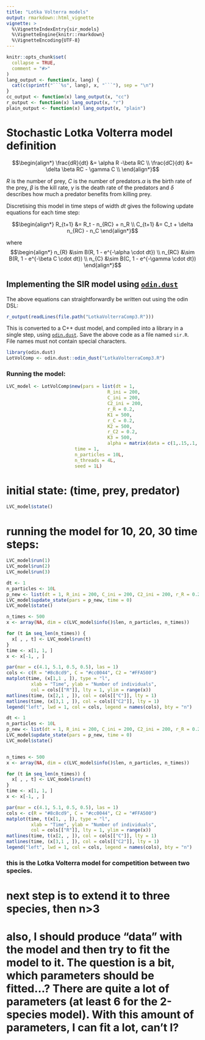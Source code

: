 ```yaml
---
title: "Lotka Volterra models"
output: rmarkdown::html_vignette
vignette: >
  %\VignetteIndexEntry{sir_models}
  %\VignetteEngine{knitr::rmarkdown}
  %\VignetteEncoding{UTF-8}
---
```


```r
knitr::opts_chunk$set(
  collapse = TRUE,
  comment = "#>"
)
lang_output <- function(x, lang) {
  cat(c(sprintf("```%s", lang), x, "```"), sep = "\n")
}
cc_output <- function(x) lang_output(x, "cc")
r_output <- function(x) lang_output(x, "r")
plain_output <- function(x) lang_output(x, "plain")
```

# Stochastic Lotka Volterra model definition


$$\begin{align*}
\frac{dR}{dt} &= \alpha R -\beta RC \\
\frac{dC}{dt} &= \delta \beta RC - \gamma C \\
\end{align*}$$

$R$ is the number of prey, $C$ is the number of predators.$\alpha$ is the birth rate of the prey, $\beta$ is the kill rate, $\gamma$ is the death rate of the predators and $\delta$ describes how much a predator benefits from killing prey.

Discretising this model in time steps of width $dt$ gives the following update equations for each time step:

$$\begin{align*}
R_{t+1} &= R_t - n_{RC} + n_R \\
C_{t+1} &= C_t + \delta n_{RC}  - n_C
\end{align*}$$

where
$$\begin{align*}
n_{R} &\sim B(R, 1 - e^{-\alpha \cdot dt}) \\
n_{RC} &\sim B(R, 1 - e^{-\beta C \cdot dt}) \\
n_{C} &\sim B(C, 1 - e^{-\gamma \cdot dt})
\end{align*}$$

## Implementing the SIR model using [`odin.dust`](https://mrc-ide.github.io/odin.dust/)

The above equations can straightforwardly be written out using the odin DSL:

```r
r_output(readLines(file.path("LotkaVolterraComp3.R")))
```

This is converted to a C++ dust model, and compiled into a library in a single step, using [`odin.dust`](https://mrc-ide.github.io/odin.dust/). Save the above code as a file named `sir.R`. File names must not contain special characters.

```r
library(odin.dust)
LotVolComp <- odin.dust::odin_dust("LotkaVolterraComp3.R")
```

### Running the model:

```r
LVC_model <- LotVolComp$new(pars = list(dt = 1,
                                     R_ini = 200,
                                     C_ini = 200,
                                     C2_ini = 200,
                                     r_R = 0.2,
                                     K1 = 500,
                                     r_C = 0.2,
                                     K2 = 500,
                                     r_C2 = 0.2,
                                     K3 = 500,
                                     alpha = matrix(data = c(1,.15,.1,.1,1,.12,.1,.11,1),nrow = 3, ncol = 3, byrow = TRUE, dimnames = list(c("R","C","C2"),c("R","C","C2")) )),
                         time = 1,
                         n_particles = 10L,
                         n_threads = 4L,
                         seed = 1L)
```

# initial state: (time, prey, predator)

```r
LVC_model$state()
```



# running the model for 10, 20, 30 time steps:

```r
LVC_model$run(1)
LVC_model$run(2)
LVC_model$run(3)
```

```r
dt <- 1
n_particles <- 10L
p_new <- list(dt = 1, R_ini = 200, C_ini = 200, C2_ini = 200, r_R = 0.2, K1 = 200, r_C = 0.2, K2 = 200, r_C2 = 0.2, K3 = 200, alpha = matrix(data = c(1,.15,.1,.1,1,.12,.1,.11,1),nrow = 3, ncol = 3, byrow = TRUE, dimnames = list(c("R","C","C2"),c("R","C","C2"))))
LVC_model$update_state(pars = p_new, time = 0)
LVC_model$state()
```


```r
n_times <- 500
x <- array(NA, dim = c(LVC_model$info()$len, n_particles, n_times))

for (t in seq_len(n_times)) {
  x[ , , t] <- LVC_model$run(t)
}
time <- x[1, 1, ]
x <- x[-1, , ]

par(mar = c(4.1, 5.1, 0.5, 0.5), las = 1)
cols <- c(R = "#8c8cd9", C = "#cc0044", C2 = "#FFA500")
matplot(time, (x[1,1 , ]), type = "l",
         xlab = "Time", ylab = "Number of individuals",
         col = cols[["R"]], lty = 1, ylim = range(x))
matlines(time, (x[2,1 , ]), col = cols[["C"]], lty = 1)
matlines(time, (x[3,1 , ]), col = cols[["C2"]], lty = 1)
legend("left", lwd = 1, col = cols, legend = names(cols), bty = "n")
```

```r
dt <- 1
n_particles <- 10L
p_new <- list(dt = 1, R_ini = 200, C_ini = 200, C2_ini = 200, r_R = 0.2, K1 = 200, r_C = 0.2, K2 = 200, r_C2 = 0.2, K3 = 200, alpha = matrix(data = c(1,.15,.1,.1,1,.12,.1,.11,1),nrow = 3, ncol = 3, byrow = TRUE, dimnames = list(c("R","C","C2"),c("R","C","C2"))))
LVC_model$update_state(pars = p_new, time = 0)
LVC_model$state()


n_times <- 500
x <- array(NA, dim = c(LVC_model$info()$len, n_particles, n_times))

for (t in seq_len(n_times)) {
  x[ , , t] <- LVC_model$run(t)
}
time <- x[1, 1, ]
x <- x[-1, , ]

par(mar = c(4.1, 5.1, 0.5, 0.5), las = 1)
cols <- c(R = "#8c8cd9", C = "#cc0044", C2 = "#FFA500")
matplot(time, t(x[1, , ]), type = "l",
         xlab = "Time", ylab = "Number of individuals",
         col = cols[["R"]], lty = 1, ylim = range(x))
matlines(time, t(x[2, , ]), col = cols[["C"]], lty = 1)
matlines(time, (x[3,1 , ]), col = cols[["C2"]], lty = 1)
legend("left", lwd = 1, col = cols, legend = names(cols), bty = "n")
```


### this is the Lotka Volterra model for competition between two species.
# next step is to extend it to three species, then n>3
# also, I should produce "data" with the model and then try to fit the model to it. The question is a bit, which parameters should be fitted...? There are quite a lot of parameters (at least 6 for the 2-species model). With this amount of parameters, I can fit a lot, can't I?



